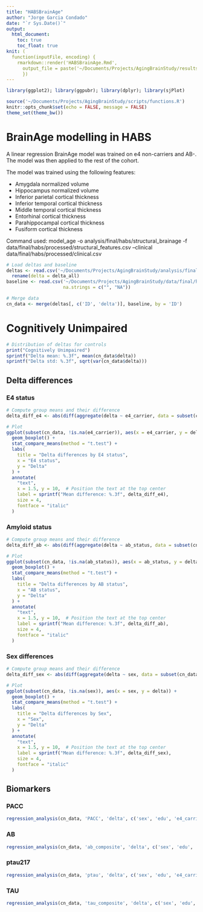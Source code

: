 ```yaml
---
title: "HABSBrainAge"
author: "Jorge Garcia Condado"
date: "`r Sys.Date()`"
output: 
  html_document:
    toc: true
    toc_float: true
knit: (
  function(inputFile, encoding) { 
    rmarkdown::render('HABSBrainAge.Rmd',
      output_file = paste('~/Documents/Projects/AgingBrainStudy/results/HABSBrainAge', '.html', sep=''))
      })
---
```


```r
library(ggplot2); library(ggpubr); library(dplyr); library(sjPlot)

source('~/Documents/Projects/AgingBrainStudy/scripts/functions.R')
knitr::opts_chunk$set(echo = FALSE, message = FALSE)
theme_set(theme_bw())
```

# BrainAge modelling in HABS

A linear regression BrainAge model was trained on e4 non-carriers and AB-. The model was then applied to the rest of the cohort.

The model was trained using the following features:

-   Amygdala normalized volume
-   Hippocampus normalized volume
-   Inferior parietal cortical thickness
-   Inferior temporal cortical thickness
-   Middle temporal cortical thickness
-   Entorhinal cortical thickness
-   Parahippocampal cortical thickness
-   Fusiform cortical thickness

Command used: model_age -o analysis/final/habs/structural_brainage -f data/final/habs/processed/structural_features.csv --clinical data/final/habs/processed/clinical.csv

```r
# Load deltas and baseline
deltas <- read.csv('~/Documents/Projects/AgingBrainStudy/analysis/final/habs/ageml/model_age/predicted_age.csv') %>%
  rename(delta = delta_all)
baseline <- read.csv('~/Documents/Projects/AgingBrainStudy/data/final/habs/processed/baseline.csv',
                     na.strings = c("", "NA"))

# Merge data
cn_data <- merge(deltas[, c('ID', 'delta')], baseline, by = 'ID')
```

# Cognitively Unimpaired

```r
# Distribution of deltas for controls
print("Cognitively Unimpaired")
sprintf("Delta mean: %.3f", mean(cn_data$delta))
sprintf("Delta std: %.3f", sqrt(var(cn_data$delta)))
```

## Delta differences {.tabset}

### E4 status

```r
# Compute group means and their difference
delta_diff_e4 <- abs(diff(aggregate(delta ~ e4_carrier, data = subset(cn_data, !is.na(e4_carrier)), mean)$delta))

# Plot
ggplot(subset(cn_data, !is.na(e4_carrier)), aes(x = e4_carrier, y = delta)) +
  geom_boxplot() +
  stat_compare_means(method = "t.test") +
  labs(
    title = "Delta differences by E4 status",
    x = "E4 status",
    y = "Delta"
  ) +
  annotate(
    "text",
    x = 1.5, y = 10,  # Position the text at the top center
    label = sprintf("Mean difference: %.3f", delta_diff_e4),
    size = 4,
    fontface = "italic"
  )
```

### Amyloid status

```r
# Compute group means and their difference
delta_diff_ab <- abs(diff(aggregate(delta ~ ab_status, data = subset(cn_data, !is.na(ab_status)), mean)$delta))

# Plot
ggplot(subset(cn_data, !is.na(ab_status)), aes(x = ab_status, y = delta)) +
  geom_boxplot() +
  stat_compare_means(method = "t.test") +
  labs(
    title = "Delta differences by AB status",
    x = "AB status",
    y = "Delta"
  ) +
  annotate(
    "text",
    x = 1.5, y = 10,  # Position the text at the top center
    label = sprintf("Mean difference: %.3f", delta_diff_ab),
    size = 4,
    fontface = "italic"
  )
```

### Sex differences

```r
# Compute group means and their difference
delta_diff_sex <- abs(diff(aggregate(delta ~ sex, data = subset(cn_data, !is.na(sex)), mean)$delta))

# Plot
ggplot(subset(cn_data, !is.na(sex)), aes(x = sex, y = delta)) +
  geom_boxplot() +
  stat_compare_means(method = "t.test") +
  labs(
    title = "Delta differences by Sex",
    x = "Sex",
    y = "Delta"
  ) +
  annotate(
    "text",
    x = 1.5, y = 10,  # Position the text at the top center
    label = sprintf("Mean difference: %.3f", delta_diff_sex),
    size = 4,
    fontface = "italic"
  )
```

## Biomarkers {.tabset}

### PACC

```r
regression_analysis(cn_data, 'PACC', 'delta', c('sex', 'edu', 'e4_carrier', 'ab_status', 'mri_age'))
```

### AB

```r
regression_analysis(cn_data, 'ab_composite', 'delta', c('sex', 'edu', 'e4_carrier', 'ab_status', 'mri_age') )
```

### ptau217

```r
regression_analysis(cn_data, 'ptau', 'delta', c('sex', 'edu', 'e4_carrier', 'ab_status', 'mri_age') )
```

### TAU

```r
regression_analysis(cn_data, 'tau_composite', 'delta', c('sex', 'edu', 'e4_carrier', 'ab_status', 'mri_age') )
```